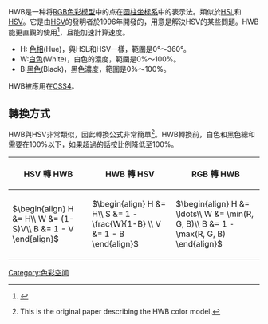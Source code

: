 HWB是一种将[[三原色光模式|RGB色彩模型]]中的点在[[圆柱坐标系|圆柱坐标系]]中的表示法。類似於[[HSL|HSL]]和[[HSV|HSV]]。它是由[[HSV|HSV]]的發明者{{link-en|Alvy Ray Smith|Alvy Ray Smith}}於1996年開發的，用意是解決HSV的某些問題。HWB能更直觀的使用<ref name="W3C, CSS Color, HWB" >{{Cite web
  |title=§7 HWB Colors: hwb() function
  |url=http://dev.w3.org/csswg/css-color/#the-hwb-notation
  |date=15 April 2014
  |publisher=[[W3C|W3C]]
  |work=CSS Color Module Level 4
  |accessdate=2020-09-02
  |archive-date=2015-07-09
  |archive-url=https://web.archive.org/web/20150709065126/http://dev.w3.org/csswg/css-color/#the-hwb-notation
  |dead-url=yes
  }}</ref>，且能加速計算速度。

*H: [[色相|色相]](Hue)，與HSL和HSV一樣，範圍是0°～360°。
*W:[[白色|白色]](White)，白色的濃度，範圍是0%～100%。
*B:[[黑色|黑色]](Black)，黑色濃度，範圍是0%～100%。

HWB被應用在[[CSS4|CSS4]]。

==轉換方式==
HWB與HSV非常類似，因此轉換公式非常簡單<ref name="Smith" >{{cite journal
  |ref={{harvid|Smith}}
  |last=Smith
  |first=Alvy Ray
  |authorlink=Alvy Ray Smith
  |year=1996
  |url=http://alvyray.com/Papers/CG/HWB_JGTv208.pdf
  |title=HWB — A More Intuitive Hue-Based Color Model
  |journal=Journal of Graphics, GPU and Game tools
  |volume=1
  |issue=1
  |pages=3–17
  |access-date=2020-09-02
  |archive-date=2015-03-11
  |archive-url=https://web.archive.org/web/20150311211519/http://alvyray.com/Papers/CG/HWB_JGTv208.pdf
  |dead-url=no
  }} This is the original paper describing the HWB color model.</ref>。HWB轉換前，白色和黑色總和需要在100%以下，如果超過的話按比例降低至100%。

{| class="wikitable"
! HSV 轉 HWB
! HWB 轉 HSV
! RGB 轉 HWB
|-
|<math>\begin{align}
H &= H\\
W &= (1-S)V\\
B &= 1 - V
\end{align}</math>
|<math>\begin{align}
H &= H\\
S &= 1 - \frac{W}{1-B} \\
V &= 1 - B
\end{align}</math>
|<math>\begin{align}
H &= \ldots\\
W &= \min(R, G, B)\\
B &= 1 - \max(R, G, B)
\end{align}</math>
|}

{{色彩空間}}

[[Category:色彩空间|Category:色彩空间]]